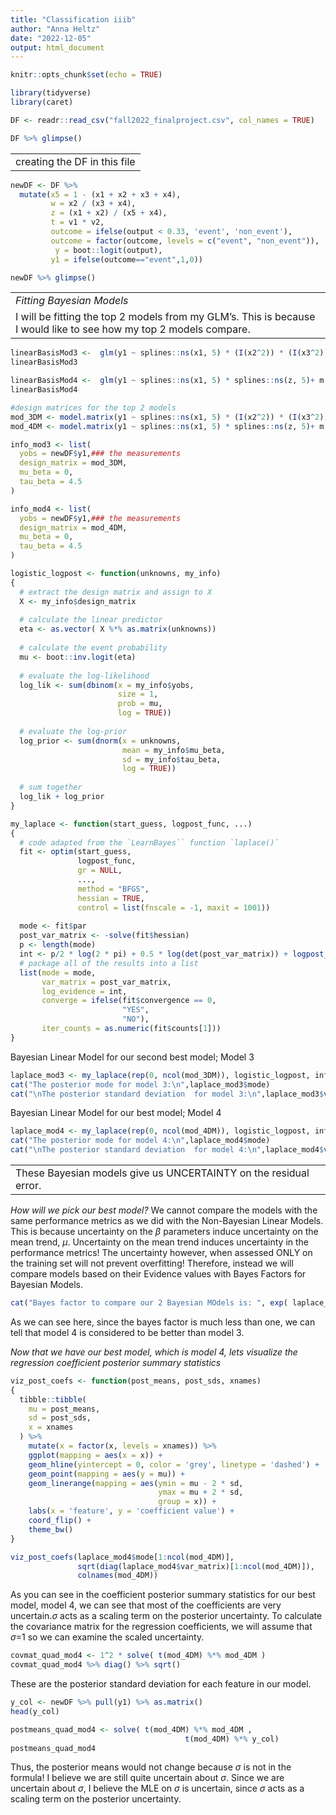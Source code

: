 ```yaml
---
title: "Classification iiib"
author: "Anna Heltz"
date: "2022-12-05"
output: html_document
---
```


```r
knitr::opts_chunk$set(echo = TRUE)
```

```r
library(tidyverse)
library(caret)
```

```r
DF <- readr::read_csv("fall2022_finalproject.csv", col_names = TRUE)
```
```r
DF %>% glimpse()
```


-------------------------
creating the DF in this file
----------------------------

```r
newDF <- DF %>% 
  mutate(x5 = 1 - (x1 + x2 + x3 + x4),
         w = x2 / (x3 + x4),
         z = (x1 + x2) / (x5 + x4),
         t = v1 * v2,
         outcome = ifelse(output < 0.33, 'event', 'non_event'),
         outcome = factor(outcome, levels = c("event", "non_event")),
          y = boot::logit(output),
         y1 = ifelse(outcome=="event",1,0))  
```

```r
newDF %>% glimpse()
```

-------------------------------------------------------------------------------------------------------------------------
*Fitting Bayesian Models*
I will be fitting the top 2 models from my GLM's. This is because I would like to see how my top 2 models compare.
-------------------------------------------------------------------------------------------------------------------------


```r
linearBasisMod3 <-  glm(y1 ~ splines::ns(x1, 5) * (I(x2^2)) * (I(x3^2))+ t + z + w , data = newDF)
linearBasisMod3
```
```r
linearBasisMod4 <-  glm(y1 ~ splines::ns(x1, 5) * splines::ns(z, 5)+ m , data = newDF)
linearBasisMod4
```











```r
#design matrices for the top 2 models
mod_3DM <- model.matrix(y1 ~ splines::ns(x1, 5) * (I(x2^2)) * (I(x3^2))+ t + z + w, data = newDF)
mod_4DM <- model.matrix(y1 ~ splines::ns(x1, 5) * splines::ns(z, 5)+ m , data = newDF)
```




```r
info_mod3 <- list(
  yobs = newDF$y1,### the measurements
  design_matrix = mod_3DM,
  mu_beta = 0,
  tau_beta = 4.5
)

info_mod4 <- list(
  yobs = newDF$y1,### the measurements
  design_matrix = mod_4DM,
  mu_beta = 0,
  tau_beta = 4.5
)
```


```r
logistic_logpost <- function(unknowns, my_info)
{
  # extract the design matrix and assign to X
  X <- my_info$design_matrix
  
  # calculate the linear predictor
  eta <- as.vector( X %*% as.matrix(unknowns))
  
  # calculate the event probability
  mu <- boot::inv.logit(eta)
  
  # evaluate the log-likelihood
  log_lik <- sum(dbinom(x = my_info$yobs,
                        size = 1, 
                        prob = mu,
                        log = TRUE))
  
  # evaluate the log-prior
  log_prior <- sum(dnorm(x = unknowns,
                         mean = my_info$mu_beta,
                         sd = my_info$tau_beta,
                         log = TRUE))
  
  # sum together
  log_lik + log_prior
}
```



```r
my_laplace <- function(start_guess, logpost_func, ...)
{
  # code adapted from the `LearnBayes`` function `laplace()`
  fit <- optim(start_guess,
               logpost_func,
               gr = NULL,
               ...,
               method = "BFGS",
               hessian = TRUE,
               control = list(fnscale = -1, maxit = 1001))
  
  mode <- fit$par
  post_var_matrix <- -solve(fit$hessian)
  p <- length(mode)
  int <- p/2 * log(2 * pi) + 0.5 * log(det(post_var_matrix)) + logpost_func(mode, ...)
  # package all of the results into a list
  list(mode = mode,
       var_matrix = post_var_matrix,
       log_evidence = int,
       converge = ifelse(fit$convergence == 0,
                         "YES", 
                         "NO"),
       iter_counts = as.numeric(fit$counts[1]))
}
```

Bayesian Linear Model for our second best model; Model 3
```r
laplace_mod3 <- my_laplace(rep(0, ncol(mod_3DM)), logistic_logpost, info_mod3)
cat("The posterior mode for model 3:\n",laplace_mod3$mode)
cat("\nThe posterior standard deviation  for model 3:\n",laplace_mod3$var_matrix %>% diag() %>% sqrt())
```

Bayesian Linear Model for our best model; Model 4
```r
laplace_mod4 <- my_laplace(rep(0, ncol(mod_4DM)), logistic_logpost, info_mod4)
cat("The posterior mode for model 4:\n",laplace_mod4$mode)
cat("\nThe posterior standard deviation  for model 4:\n",laplace_mod4$var_matrix %>% diag() %>% sqrt())
```


------------------------------------------------
These Bayesian models give us UNCERTAINTY on the residual error.
------------------------------------------------



*How will we pick our best model?*
We cannot compare the models with the same performance metrics as we did with the Non-Bayesian Linear Models. This is because uncertainty on the $\beta$ parameters induce uncertainty on the mean trend, $\mu$. Uncertainty on the mean trend induces uncertainty in the performance metrics! The uncertainty however, when assessed ONLY on the training set will not prevent overfitting! Therefore, instead we will compare models based on their Evidence values with Bayes Factors for Bayesian Models.

```r
cat("Bayes factor to compare our 2 Bayesian MOdels is: ", exp( laplace_mod3$log_evidence - laplace_mod4$log_evidence ))
```
As we can see here, since the bayes factor is much less than one, we can tell that model 4 is considered to be better than model 3.

*Now that we have our best model, which is model 4, lets visualize the regression coefficient posterior summary statistics *

```r
viz_post_coefs <- function(post_means, post_sds, xnames)
{
  tibble::tibble(
    mu = post_means,
    sd = post_sds,
    x = xnames
  ) %>% 
    mutate(x = factor(x, levels = xnames)) %>% 
    ggplot(mapping = aes(x = x)) +
    geom_hline(yintercept = 0, color = 'grey', linetype = 'dashed') +
    geom_point(mapping = aes(y = mu)) +
    geom_linerange(mapping = aes(ymin = mu - 2 * sd,
                                 ymax = mu + 2 * sd,
                                 group = x)) +
    labs(x = 'feature', y = 'coefficient value') +
    coord_flip() +
    theme_bw()
}
```

```r
viz_post_coefs(laplace_mod4$mode[1:ncol(mod_4DM)],
               sqrt(diag(laplace_mod4$var_matrix)[1:ncol(mod_4DM)]),
               colnames(mod_4DM))
```

As you can see in the coefficient posterior summary statistics for our best model, model 4, we can see that most of the coefficients are very uncertain.$\sigma$ acts as a scaling term on the posterior uncertainty. To calculate the covariance matrix for the regression coefficients, we will assume that $\sigma$=1 so we can examine the scaled uncertainty.

```r
covmat_quad_mod4 <- 1^2 * solve( t(mod_4DM) %*% mod_4DM )
covmat_quad_mod4 %>% diag() %>% sqrt()
```
These are the posterior standard deviation for each feature in our model.

```r
y_col <- newDF %>% pull(y1) %>% as.matrix()
head(y_col)
```

```r
postmeans_quad_mod4 <- solve( t(mod_4DM) %*% mod_4DM , 
                                       t(mod_4DM) %*% y_col)
postmeans_quad_mod4
```
 Thus, the posterior means would not change because $\sigma$ is not in the formula! I believe we are still quite uncertain about $\sigma$. Since we are uncertain about $\sigma$, I believe the MLE on $\sigma$ is uncertain, since $\sigma$ acts as a scaling term on the posterior uncertainty.










